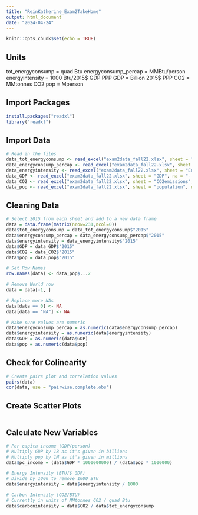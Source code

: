 ```yaml
---
title: "ReinKatherine_Exam2TakeHome"
output: html_document
date: "2024-04-24"
---
```


```r
knitr::opts_chunk$set(echo = TRUE)
```

## Units

tot_energyconsump = quad Btu
energyconsump_percap = MMBtu/person
energyintensity = 1000 Btu/2015$ GDP PPP
GDP = Billion 2015$ PPP
CO2 = MMtonnes CO2
pop = Mperson


## Import Packages

```r
install.packages("readxl")
library("readxl")
```


## Import Data

```r
# Read in the files
data_tot_energyconsump <- read_excel("exam2data_fall22.xlsx", sheet = "total energy consumption", na = "--")
data_energyconsump_percap <- read_excel("exam2data_fall22.xlsx", sheet = "energy consumption per capita", na = "--")
data_energyintensity <- read_excel("exam2data_fall22.xlsx", sheet = "Energy$(Energy intensity)", na = "--")
data_GDP <- read_excel("exam2data_fall22.xlsx", sheet = "GDP", na = "--")
data_CO2 <- read_excel("exam2data_fall22.xlsx", sheet = "CO2emissions", na = "--")
data_pop <- read_excel("exam2data_fall22.xlsx", sheet = "population", na = "--")
```

## Cleaning Data

```r
# Select 2015 from each sheet and add to a new data frame
data = data.frame(matrix(nrow=231,ncol=0))
data$tot_energyconsump = data_tot_energyconsump$"2015"
data$energyconsump_percap = data_energyconsump_percap$"2015"
data$energyintensity = data_energyintensity$"2015"
data$GDP = data_GDP$"2015"
data$CO2 = data_CO2$"2015"
data$pop = data_pop$"2015"

# Set Row Names
row.names(data) <- data_pop$...2

# Remove World row
data = data[-1, ]

# Replace more NAs
data[data == 0] <- NA
data[data == "NA"] <- NA

# Make sure values are numeric
data$energyconsump_percap = as.numeric(data$energyconsump_percap)
data$energyintensity = as.numeric(data$energyintensity)
data$GDP = as.numeric(data$GDP)
data$pop = as.numeric(data$pop)
```

## Check for Colinearity

```r
# Create pairs plot and correlation values
pairs(data)
cor(data, use = "pairwise.complete.obs")
```

## Create Scatter Plots

```r

```

## Calculate New Variables

```r
# Per capita income (GDP/person)
# Multiply GDP by 1B as it's given in billions
# Multiply pop by 1M as it's given in millions
data$pc_income = (data$GDP * 1000000000) / (data$pop * 1000000)

# Energy Intensity (BTU/$ GDP)
# Divide by 1000 to remove 1000 BTU
data$energyintensity = data$energyintensity / 1000

# Carbon Intensity (CO2/BTU)
# Currently in units of MMtonnes CO2 / quad Btu
data$carbonintensity = data$CO2 / data$tot_energyconsump
```







